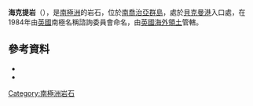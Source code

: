 {{coord|54|2|S|37|12|W|source:GNIS|display=title}}

'''海克提岩'''（{{lang-en|Hecate Rock}}），是[[南極洲|南極洲]]的岩石，位於[[南喬治亞群島|南喬治亞群島]]，處於[[貝克曼港|貝克曼港]]入口處，在1984年由[[英國|英國]]南極名稱諮詢委員會命名，由[[英國海外領土|英國海外領土]]管轄。

==參考資料==
*{{cite gnis | type = antarid | id = 6551| name = Hecate Rock | accessdate = 2012-06-05}}
*{{usgs-gazetteer|id=6551}}

{{Antarctica-geo-stub}}
[[Category:南極洲岩石|Category:南極洲岩石]]